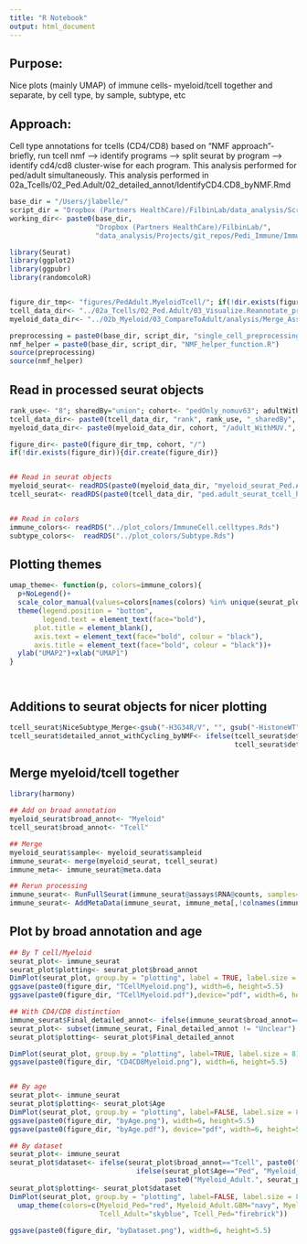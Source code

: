 ```yaml
---
title: "R Notebook"
output: html_document
---
```


## Purpose:
Nice plots (mainly UMAP) of immune cells- myeloid/tcell together and separate, by cell type, by sample, subtype, etc

## Approach:
Cell type annotations for tcells (CD4/CD8) based on "NMF approach"- briefly, run tcell nmf --> identify programs --> split seurat by program --> identify cd4/cd8 cluster-wise for each program. This analysis performed for ped/adult simultaneously. This analysis performed in 02a_Tcells/02_Ped.Adult/02_detailed_annot/IdentifyCD4.CD8_byNMF.Rmd


```r
base_dir = "/Users/jlabelle/"
script_dir = "Dropbox (Partners HealthCare)/FilbinLab/data_analysis/Scripts/"
working_dir<- paste0(base_dir, 
                     "Dropbox (Partners HealthCare)/FilbinLab/",
                     "data_analysis/Projects/git_repos/Pedi_Immune/ImmuneCellAnalysis/03_Basic_Visualizations/")

library(Seurat)
library(ggplot2)
library(ggpubr)
library(randomcoloR)


figure_dir_tmp<- "figures/PedAdult.MyeloidTcell/"; if(!dir.exists(figure_dir_tmp)){dir.create(figure_dir_tmp)}
tcell_data_dir<- "../02a_Tcells/02_Ped.Adult/03_Visualize.Reannotate_programs/analysis/Reannotate_programs/"
myeloid_data_dir<- "../02b_Myeloid/03_CompareToAdult/analysis/Merge_AssessIntegration/"

preprocessing = paste0(base_dir, script_dir, "single_cell_preprocessing_helper_functions.R")
nmf_helper = paste0(base_dir, script_dir, "NMF_helper_function.R")
source(preprocessing)
source(nmf_helper)
```

## Read in processed seurat objects
```r
rank_use<- "8"; sharedBy="union"; cohort<- "pedOnly_nomuv63"; adultWithMUV<- FALSE
tcell_data_dir<- paste0(tcell_data_dir, "rank", rank_use, "_sharedBy", sharedBy, "/")
myeloid_data_dir<- paste0(myeloid_data_dir, cohort, "/adult_WithMUV.", adultWithMUV, "/" )

figure_dir<- paste0(figure_dir_tmp, cohort, "/")
if(!dir.exists(figure_dir)){dir.create(figure_dir)}


## Read in seurat objects
myeloid_seurat<- readRDS(paste0(myeloid_data_dir, "myeloid_seurat_Ped.AdultGBM.IDHMut_merged.Rds"))
tcell_seurat<- readRDS(paste0(tcell_data_dir, "ped.adult_seurat_tcell_harmony.Rds"))


## Read in colors
immune_colors<- readRDS("../plot_colors/ImmuneCell.celltypes.Rds")
subtype_colors<-  readRDS("../plot_colors/Subtype.Rds")
```

## Plotting themes
```r
umap_theme<- function(p, colors=immune_colors){
  p+NoLegend()+
  scale_color_manual(values=colors[names(colors) %in% unique(seurat_plot$plotting)])+
  theme(legend.position = "bottom",
        legend.text = element_text(face="bold"),
      plot.title = element_blank(),
      axis.text = element_text(face="bold", colour = "black"),
      axis.title = element_text(face="bold", colour = "black"))+
  ylab("UMAP2")+xlab("UMAP1")
}




```

## Additions to seurat objects for nicer plotting
```r
tcell_seurat$NiceSubtype_Merge<-gsub("-H3G34R/V", "", gsub("-HistoneWT", "", gsub("-H3K27M", "", gsub("-BCOR", "", tcell_seurat$NiceSubtype))))
tcell_seurat$detailed_annot_withCycling_byNMF<- ifelse(tcell_seurat$detailed_annot_withCycling=="Cycling", "Cycling", 
                                                       tcell_seurat$detailed_annot_byNMFrank8_mergedByunion)


```


## Merge myeloid/tcell together
```r
library(harmony)

## Add on broad annotation
myeloid_seurat$broad_annot<- "Myeloid"
tcell_seurat$broad_annot<- "Tcell"

## Merge
myeloid_seurat$sample<- myeloid_seurat$sampleid
immune_seurat<- merge(myeloid_seurat, tcell_seurat)
immune_meta<- immune_seurat@meta.data

## Rerun processing
immune_seurat<- RunFullSeurat(immune_seurat@assays$RNA@counts, samples=immune_meta$sample, RunHarmony = TRUE)
immune_seurat<- AddMetaData(immune_seurat, immune_meta[,!colnames(immune_meta) %in% colnames(immune_seurat@meta.data)])
```


## Plot by broad annotation and age
```r
## By T cell/Myeloid
seurat_plot<- immune_seurat
seurat_plot$plotting<- seurat_plot$broad_annot
DimPlot(seurat_plot, group.by = "plotting", label = TRUE, label.size = 10) %>% umap_theme()
ggsave(paste0(figure_dir, "TCellMyeloid.png"), width=6, height=5.5)
ggsave(paste0(figure_dir, "TCellMyeloid.pdf"),device="pdf", width=6, height=5.5)

## With CD4/CD8 distinction
immune_seurat$Final_detailed_annot<- ifelse(immune_seurat$broad_annot=="Myeloid", "Myeloid", immune_seurat$Final_detailed_annot)
seurat_plot<- subset(immune_seurat, Final_detailed_annot != "Unclear")
seurat_plot$plotting<- seurat_plot$Final_detailed_annot

DimPlot(seurat_plot, group.by = "plotting", label=TRUE, label.size = 8) %>% umap_theme()
ggsave(paste0(figure_dir, "CD4CD8Myeloid.png"), width=6, height=5.5)


## By age
seurat_plot<- immune_seurat
seurat_plot$plotting<- seurat_plot$Age
DimPlot(seurat_plot, group.by = "plotting", label=FALSE, label.size = 8) %>% umap_theme(colors=c(Ped="red", Adult="navy"))
ggsave(paste0(figure_dir, "byAge.png"), width=6, height=5.5)
ggsave(paste0(figure_dir, "byAge.pdf"), device="pdf", width=6, height=5.5)

## By dataset
seurat_plot<- immune_seurat
seurat_plot$dataset<- ifelse(seurat_plot$broad_annot=="Tcell", paste0("Tcell_", seurat_plot$Age),
                               ifelse(seurat_plot$Age=="Ped", "Myeloid_Ped",
                                      paste0("Myeloid_Adult.", seurat_plot$NiceSubtype)))
seurat_plot$plotting<- seurat_plot$dataset
DimPlot(seurat_plot, group.by = "plotting", label=FALSE, label.size = 8) %>%
  umap_theme(colors=c(Myeloid_Ped="red", Myeloid_Adult.GBM="navy", Myeloid_Adult.IDHmut="cyan",
                      Tcell_Adult="skyblue", Tcell_Ped="firebrick"))
  
ggsave(paste0(figure_dir, "byDataset.png"), width=6, height=5.5)
```


